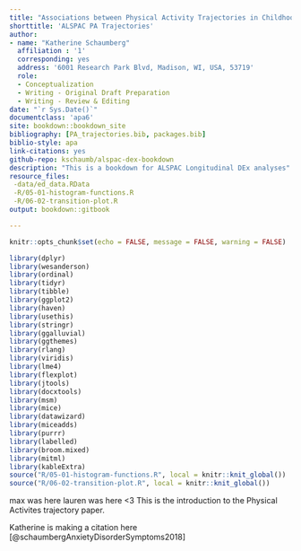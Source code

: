 ```yaml
--- 
title: "Associations between Physical Activity Trajectories in Childhood and Driven Exercise in Adolescence in the ALSPAC Cohort"
shorttitle: 'ALSPAC PA Trajectories'
author: 
- name: "Katherine Schaumberg"
  affiliation : '1'
  corresponding: yes
  address: '6001 Research Park Blvd, Madison, WI, USA, 53719'
  role: 
  - Conceptualization
  - Writing - Original Draft Preparation 
  - Writing - Review & Editing
date: "`r Sys.Date()`"
documentclass: 'apa6'
site: bookdown::bookdown_site
bibliography: [PA_trajectories.bib, packages.bib]
biblio-style: apa
link-citations: yes
github-repo: kschaumb/alspac-dex-bookdown
description: "This is a bookdown for ALSPAC Longitudinal DEx analyses"
resource_files: 
 -data/ed_data.RData
 -R/05-01-histogram-functions.R
 -R/06-02-transition-plot.R
output: bookdown::gitbook

---
```


```r
knitr::opts_chunk$set(echo = FALSE, message = FALSE, warning = FALSE)

library(dplyr)
library(wesanderson)
library(ordinal)
library(tidyr)
library(tibble)
library(ggplot2)
library(haven)
library(usethis)
library(stringr)
library(ggalluvial)
library(ggthemes)
library(rlang)
library(viridis)
library(lme4)
library(flexplot)
library(jtools)
library(docxtools)
library(msm)
library(mice)
library(datawizard)
library(miceadds)
library(purrr)
library(labelled)
library(broom.mixed)
library(mitml)
library(kableExtra)
source("R/05-01-histogram-functions.R", local = knitr::knit_global())
source("R/06-02-transition-plot.R", local = knitr::knit_global())

```

max was here
lauren was here <3
This is the introduction to the Physical Activites trajectory paper. 

Katherine is making a citation here [@schaumbergAnxietyDisorderSymptoms2018]